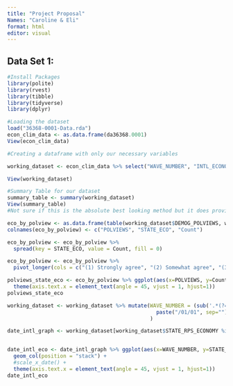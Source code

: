 ```yaml
---
title: "Project Proposal"
Names: "Caroline & Eli"
format: html
editor: visual
---
```


## Data Set 1:

```r
#Install Packages
library(polite)
library(rvest)
library(tibble)
library(tidyverse)
library(dplyr)
```

```r
#Loading the dataset
load("36368-0001-Data.rda")
econ_clim_data <- as.data.frame(da36368.0001)
View(econ_clim_data)
```

```r
#Creating a dataframe with only our necessary variables

working_dataset <- econ_clim_data %>% select("WAVE_NUMBER", "INTL_ECONOMICIMPACT", "STATE_VEHICLES_V1","STATE_VEHICLES_V2","CARBONTAX_COST10PCT","CARBONTAX_COST15DOL","CARBONTAX_COST50DOL", "STATE_RPS_ECONOMY","GW_BELIEF","GW_CONCERN","BELIEVER_IMMEDIACY","GOVT_EFFECTIVENESS","GOVT_FED","STATE_NEIGHBORSACT","GASTAX_GOVT","FFTAX_GOVT","CAPTRADE_GOVT_V1","GOVT_EFFECTIVENESS_V2","GOVT_EFFECTIVENESS","STATE_RPS_V1","STATE_RPS_V2","STATE_RPS_V2_COST100","STATE_RPS_V3","STATE_RPS_V3_COST25","STATE_RPS_V3_COST50","DEMOG_EDU","DEMOG_POLVIEWS","DEMOG_RELIG")

View(working_dataset)
```

```r
#Summary Table for our dataset
summary_table <- summary(working_dataset)
View(summary_table)
#Not sure if this is the absolute best looking method but it does provide a complete summary
```

```r
eco_by_polview <- as.data.frame(table(working_dataset$DEMOG_POLVIEWS, working_dataset$STATE_RPS_ECONOMY))
colnames(eco_by_polview) <- c("POLVIEWS", "STATE_ECO", "Count")

eco_by_polview <- eco_by_polview %>%
  spread(key = STATE_ECO, value = Count, fill = 0)

eco_by_polview <- eco_by_polview %>%
  pivot_longer(cols = c("(1) Strongly agree", "(2) Somewhat agree", "(3) Somewhat disagree", "(4) Strongly disagree"), names_to = "STATE_ECO", values_to = "Count")

polviews_state_eco <- eco_by_polview %>% ggplot(aes(x=POLVIEWS, y=Count, fill = STATE_ECO)) + geom_bar(stat = "identity", position = "dodge") +
  theme(axis.text.x = element_text(angle = 45, vjust = 1, hjust=1))
polviews_state_eco
```

```r
working_dataset <- working_dataset %>% mutate(WAVE_NUMBER = (sub('.*(?=.....$)', '', WAVE_NUMBER, perl=T)) %>%
                                                paste("/01/01", sep="")
                                              )
```

```r
date_intl_graph <- working_dataset[working_dataset$STATE_RPS_ECONOMY %in% c("(1) Strongly agree", "(2) Somewhat agree", "(3) Somewhat disagree", "(4) Strongly disagree"),]


date_intl_eco <- date_intl_graph %>% ggplot(aes(x=WAVE_NUMBER, y=STATE_RPS_ECONOMY, fill = STATE_RPS_ECONOMY)) + 
  geom_col(position = "stack") + 
  #scale_x_date() +
  theme(axis.text.x = element_text(angle = 45, vjust = 1, hjust=1))
date_intl_eco
```